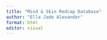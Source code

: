 ```yaml
---
title: "Mind & Skin Redcap Database"
author: "Ella Jade Alexander"
format: html
editor: visual
---
```

